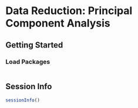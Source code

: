 # Data Reduction: Principal Component Analysis {#sec-pca}

## Getting Started {#sec-pcaGettingStarted}

### Load Packages {#sec-pcaLoadPackages}

```r

```

::: {.content-visible when-format="html"}

## Session Info {#sec-pcaSessionInfo}

```r
sessionInfo()
```

:::
